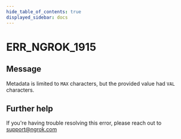 ```yaml
---
hide_table_of_contents: true
displayed_sidebar: docs
---
```



# ERR_NGROK_1915

## Message

Metadata is limited to `MAX` characters, but the provided value had `VAL` characters.

<ErrorDetails error="err_ngrok_1915" />

## Further help

If you're having trouble resolving this error, please reach out to [support@ngrok.com](mailto:support@ngrok.com?subject=Help%20with%20ERR_NGROK_1915)
